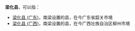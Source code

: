 '''梁化县'''，可以指：
*[[梁化县_(广东)|梁化县 (广东)]]，南梁设置的县，在今广东省韶关市境
*[[梁化县_(广西)|梁化县 (广西)]]，南梁设置的县，在今广西壮族自治区柳州市境

{{Disambig|L|Cat=三字中国县名消歧义}}